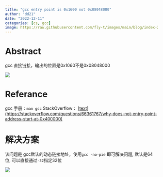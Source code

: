 ```yaml
---
title: "gcc entry point is 0x1600 not 0x08048000" 
author: "dd21"
date: "2022-12-11" 
categories: [cs, gcc]
image: https://raw.githubusercontent.com/fly-t/images/main/blog/index-2022-12-11-13-47-01.png
---
```



# Abstract

gcc 直接链接，输出的位置是0x1060不是0x08048000

![](https://raw.githubusercontent.com/fly-t/images/main/blog/index-2022-12-11-13-52-31.png)


# Referance

gcc 手册：`man gcc`
StackOverflow： [[text](https://stackoverflow.com/questions/66361767/why-does-not-entry-point-address-start-at-0x400000)]([https://](https://stackoverflow.com/questions/66361767/why-does-not-entry-point-address-start-at-0x400000))


# 解决方案

该问题是 gcc默认的动态链接地址，使用`gcc -no-pie` 即可解决问题, 默认是64位, 可以直接通过`-32`指定32位

![](https://raw.githubusercontent.com/fly-t/images/main/blog/index-2022-12-11-13-50-22.png)

